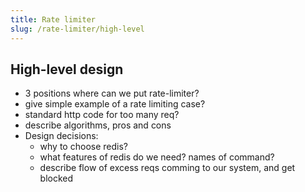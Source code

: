 ```yaml
---
title: Rate limiter
slug: /rate-limiter/high-level
---
```


## High-level design

- 3 positions where can we put rate-limiter?
- give simple example of a rate limiting case?
- standard http code for too many req?
- describe algorithms, pros and cons
- Design decisions:
  - why to choose redis?
  - what features of redis do we need? names of command?
  - describe flow of excess reqs comming to our system, and get blocked
